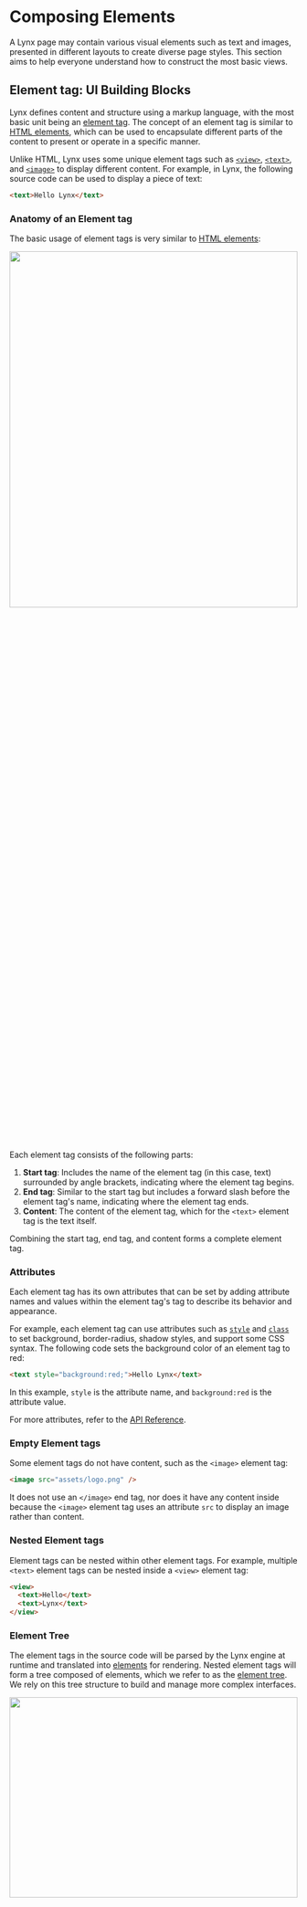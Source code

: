 # Composing Elements


A Lynx page may contain various visual elements such as text and images, presented in different layouts to create diverse page styles. This section aims to help everyone understand how to construct the most basic views.

## Element tag: UI Building Blocks

Lynx defines content and structure using a markup language, with the most basic unit being an [element tag](guide/spec.html#element-tag). The concept of an element tag is similar to [HTML elements](https://developer.mozilla.org/en-US/docs/Glossary/Element), which can be used to encapsulate different parts of the content to present or operate in a specific manner.

Unlike HTML, Lynx uses some unique element tags such as [`<view>`](/api/elements/built-in/view), [`<text>`](/api/elements/built-in/text), and [`<image>`](/api/elements/built-in/image) to display different content. For example, in Lynx, the following source code can be used to display a piece of text:

```html
<text>Hello Lynx</text>
```

### Anatomy of an Element tag

The basic usage of element tags is very similar to [HTML elements](https://developer.mozilla.org/en-US/docs/Learn_web_development/Getting_started/Your_first_website/Creating_the_content#anatomy_of_an_html_element):

<img
  src="https://lf-lynx.tiktok-cdns.com/obj/lynx-artifacts-oss-sg/lynx-website/assets/doc/elements_tags.png"
  width="100%"
  height="40%"
/>

Each element tag consists of the following parts:

1. **Start tag**: Includes the name of the element tag (in this case, text) surrounded by angle brackets, indicating where the element tag begins.
2. **End tag**: Similar to the start tag but includes a forward slash before the element tag's name, indicating where the element tag ends.
3. **Content**: The content of the element tag, which for the `<text>` element tag is the text itself.

Combining the start tag, end tag, and content forms a complete element tag.

### Attributes

Each element tag has its own attributes that can be set by adding attribute names and values within the element tag's tag to describe its behavior and appearance.

For example, each element tag can use attributes such as [`style`](/api/elements/built-in/view#style) and [`class`](/api/elements/built-in/view#class) to set background, border-radius, shadow styles, and support some CSS syntax. The following code sets the background color of an element tag to red:

```html
<text style="background:red;">Hello Lynx</text>
```

In this example, `style` is the attribute name, and `background:red` is the attribute value.

For more attributes, refer to the [API Reference](/api/elements/built-in/view).

### Empty Element tags

Some element tags do not have content, such as the `<image>` element tag:

```html
<image src="assets/logo.png" />
```

It does not use an `</image>` end tag, nor does it have any content inside because the `<image>` element tag uses an attribute `src` to display an image rather than content.

### Nested Element tags

Element tags can be nested within other element tags. For example, multiple `<text>` element tags can be nested inside a `<view>` element tag:

```html
<view>
  <text>Hello</text>
  <text>Lynx</text>
</view>
```

### Element Tree

The element tags in the source code will be parsed by the Lynx engine at runtime and translated into [elements](guide/spec.html#element) for rendering. Nested element tags will form a tree composed of elements, which we refer to as the [element tree](guide/spec.html#element-tree). We rely on this tree structure to build and manage more complex interfaces.

<img
  src="https://lf-lynx.tiktok-cdns.com/obj/lynx-artifacts-oss-sg/lynx-website/assets/doc/elements_tree.png"
  width="100%"
  height="30%"
/>

## Built-in Elements

The Lynx Engine comes with some built-in elements by default to help you quickly build pages.

### View

The `<view>` is the most basic element, commonly used to wrap other elements and carry some drawing capability. For example, the following code sets the entire view's background color to gray and adds some padding within the view:

```html
<view style="padding:10px;background:gray;">
  <text>Hello Lynx</text>
</view>
```

<img
  src="https://lf-lynx.tiktok-cdns.com/obj/lynx-artifacts-oss-sg/lynx-website/assets/doc/elements_hello_lynx_gray.png"
  width="100%"
  height="30%"
/>

### Text

As mentioned earlier, the `<text>` element is used to display text content. For instance, the following code can be used to display a piece of text:

```html
<text>Hello Lynx</text>
```

<img
  src="https://lf-lynx.tiktok-cdns.com/obj/lynx-artifacts-oss-sg/lynx-website/assets/doc/elements_hello_lynx.png"
  width="100%"
  height="30%"
/>

### Image

The `<image>` element is used to display images. For example, the following code can be used to display an image:

```html
<image auto-size style="width:100px;" src="assets/logo.png" />
```

<img
  src="https://lf-lynx.tiktok-cdns.com/obj/lynx-artifacts-oss-sg/lynx-website/assets/doc/elements_lynx_logo.png"
  width="20%"
/>

### More Built-in Elements

For all built-in Lynx elements, refer to [Built-in Elements Documentation](/api/elements/built-in/view).

## Behind the Elements: Native Rendering

<img
  src="https://lf-lynx.tiktok-cdns.com/obj/lynx-artifacts-oss-sg/lynx-website/assets/doc/elements_2_na.png"
  width="100%"
  height="30%"
/>

Lynx elements are designed to be platform-agnostic. They are rendered natively by the Lynx Engine into the UI primitives for each platforms, such as iOS and Android views, or HTML elements (including [custom elements](https://developer.mozilla.org/en-US/docs/Web/API/Web_components/Using_custom_elements)) on the Web.

Lynx enables cross-platform application development based on the web technology, with its core being the establishment of a unified rendering system through element abstraction. Understanding the mapping relationship between the native views of the platform and Lynx elements is crucial to mastering the design concepts of elements within this framework. Below are some of the built-in elements and their corresponding concepts or analogues in different platforms:

| Element                                               | Android                  | iOS                               | Web analogy                    | Description                                                                                                               |
| :---------------------------------------------------- | :----------------------- | :-------------------------------- | :----------------------------- | :------------------------------------------------------------------------------------------------------------------------ |
| [`<view>`](/api/elements/built-in/view)               | `ViewGroup`              | `UIView`                          | Non-scrollable `<div>`         | Basic view container, often used for layout capabilities, stylization, and wrapping other elements.                       |
| [`<text>`](/api/elements/built-in/text)               | `TextView`               | `UITextView`                      | `<p>`                          | Used for displaying text content. Specific text styles can be aligned.                                                    |
| [`<image>`](/api/elements/built-in/image)             | `ImageView`              | `UIImageView`                     | `<img>`                        | Used for displaying different types of images, including web images, static resources, and local disk images.             |
| [`<scroll-view>`](/api/elements/built-in/scroll-view) | `ScrollView`             | `UIScrollView`                    | `<div>` with `overflow:scroll` | Basic scrollable element that supports horizontal and vertical scrolling. Allows users to scroll to display more content. |
| [`<list>`](/api/elements/built-in/list)               | `RecyclerView`           | `UICollectionView`                | None                           | High-performance scrollable element that reduces memory pressure through lazy loading and view reuse.                     |
| [`<page>`](/api/elements/built-in/page)               | `ViewRootImpl` of a page | `UIViewController.view` of a page | Non-resizable `<body>`         | Root node of a page, usually doesn't need to be added manually.                                                           |

## Extending with Custom Elements

If built-in elements can't meet your needs, you can expand Lynx's capabilities by implementing native elements customarily. This is one of Lynx's powerful features.

For more details, refer to [Extending Native Elements Documentation](guide/custom-native-component).

## Components: Composition of Elements

In more complex Lynx view structures, various types of elements are often nested and combined layer by layer to form richer and more diverse interface units. This is the core idea of component-based development in front-end frameworks: achieving modular construction of interfaces through reusable encapsulation units.

In ReactLynx, we follow the React development paradigm. By using a function and JSX to assemble the elements and define a component, its design philosophy and basic principles follow the [React Component Design Documentation](https://react.dev/learn/describing-the-ui). For example:

<Go
  example="composing-elements"
  img="https://lf-lynx.tiktok-cdns.com/obj/lynx-artifacts-oss-sg/lynx-website/assets/doc/elements_lynx_logo_hello_lynx.png"
  defaultEntryFile="dist/main.lynx.bundle"
  defaultFile="src/App.tsx"
  entry="src/App.tsx"
  highlight="{7-10}"
/>

---

In the next chapter, we will add more elaborate styles to the interface.
